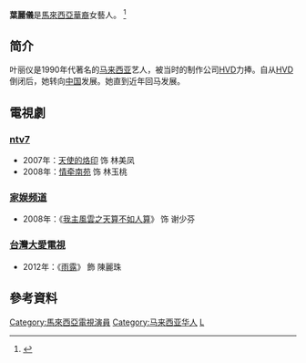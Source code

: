 {{Other uses
|subject=马来西亚艺人叶丽仪
|other=香港同名女歌手
|叶丽仪
}}
{{藝人
| 姓名 = 葉麗儀
| 類型 = 女藝人
| 英文名 = 
| 綽號 = 
| 圖片 = 
| 圖片簡介 = 
| 出生日期 = {{birth_date_and_age|1968|10|13}}
| 出生地點 = [[馬來西亞|馬來西亞]]
| 語言 = 華語、粵語、英語、馬來語
| 國籍 = {{MYS}}
| 永久居留權 = {{MYS}}
| 居住地 = {{MYS}}[[吉隆坡|吉隆坡]]
| 職業 = [[藝人|藝人]]
| 經紀公司 = 
}}
'''葉麗儀'''{{BD|1968年|10月13日|catIdx=Ye葉}}是[[马来西亚华裔|馬來西亞華裔]]女藝人。
<ref>{{cite news|url=https://www.hk01.com/%E5%8D%B3%E6%99%82%E5%A8%9B%E6%A8%82/548314/%E6%9B%BE%E5%81%89%E6%AC%8A%E9%80%9D%E4%B8%96-%E7%82%BA%E5%A4%A7%E9%A6%AC%E5%A5%B3%E6%98%9F%E6%96%B7%E6%A2%85%E5%B0%8F%E6%83%A013%E5%B9%B4%E6%83%85-%E5%B0%8D%E8%88%8A%E6%84%9B%E6%B7%B1%E6%84%9F%E6%AD%89%E6%84%8F|title=為大馬女星斷梅小惠13年情　對舊愛深感歉意|publisher=香港01|date=2020-12-01|accessdate=2022-01-02|archive-date=2022-01-02|archive-url=https://web.archive.org/web/20220102143113/https://www.hk01.com/%E5%8D%B3%E6%99%82%E5%A8%9B%E6%A8%82/548314/%E6%9B%BE%E5%81%89%E6%AC%8A%E9%80%9D%E4%B8%96-%E7%82%BA%E5%A4%A7%E9%A6%AC%E5%A5%B3%E6%98%9F%E6%96%B7%E6%A2%85%E5%B0%8F%E6%83%A013%E5%B9%B4%E6%83%85-%E5%B0%8D%E8%88%8A%E6%84%9B%E6%B7%B1%E6%84%9F%E6%AD%89%E6%84%8F|dead-url=no}}</ref>

==简介==
叶丽仪是1990年代著名的[[马来西亚|马来西亚]]艺人，被当时的制作公司[[HVD|HVD]]力捧。自从[[HVD|HVD]]倒闭后，她转向[[中国|中国]]发展。她直到近年回马发展。

==電視劇==
===[[ntv7|ntv7]]===
*2007年：[[天使的烙印|天使的烙印]] 饰 林美凤
*2008年：[[情牵南苑|情牵南苑]] 饰 林玉桃

===[[家娱频道|家娱频道]]===
*2008年：《[[我主風雲之天算不如人算|我主風雲之天算不如人算]]》 饰 谢少芬 	

===[[台灣|台灣]][[大愛電視|大愛電視]]===
*2012年：《[[雨露|雨露]]》 飾 陳麗珠

{{MY-enter-bio-stub}}

==參考資料==
{{reflist}}

{{DEFAULTSORT:Ye葉}}
[[Category:馬來西亞電視演員|Category:馬來西亞電視演員]]
[[Category:马来西亚华人|Category:马来西亚华人]]
[[Category:葉姓|L]]